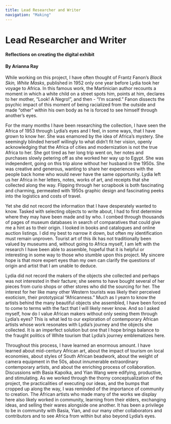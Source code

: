 ```yaml
---
title: Lead Researcher and Writer
navigation: "Making"
---
```


# Lead Researcher and Writer
<h4>Reflections on creating the digital exhibit</h4>

<h4>By Arianna Ray </h4>

While working on this project, I have often thought of Frantz Fanon’s *Black Skin, White Masks*, published in 1952 only one year before Lydia took her voyage to Africa. In this famous work, the Martinician author recounts a moment in which a white child on a street spots him, points at him, declares to her mother, “Look! A Negro!”, and then - “I’m scared.” Fanon dissects the psychic impact of this moment of being racialized from the outside and made “other” within his own body as he is forced to see himself through another’s eyes. 

For the many months I have been researching the collection, I have seen the Africa of 1953 through Lydia’s eyes and I feel, in some ways, that I have grown to know her. She was enamored by the idea of Africa’s mystery. She seemingly blinded herself willingly to what didn’t fit her vision, openly acknowledging that the Africa of cities and modernization is not the true Africa to her. She got tired as her long trip went on, her notes and purchases slowly petering off as she worked her way up to Egypt. She was independent, going on this trip alone without her husband in the 1950s. She was creative and generous, wanting to share her experiences with the people back home who would never have the same opportunity. Lydia left us her Africa in her letters, notes, works of art, and receipts that she collected along the way. Flipping through her scrapbook is both fascinating and charming, permeated with 1950s graphic design and fascinating peeks into the logistics and costs of travel.

Yet she did not record the information that I have desperately wanted to know. Tasked with selecting objects to write about, I had to first determine where they may have been made and by who. I combed through thousands of pages of museum databases in search of comparatives that could give me a hint as to their origin. I looked in books and catalogues and online auction listings. I did my best to narrow it down, but often my identification must remain unproven. Tourist art of this ilk has not traditionally been valued by museums and, without going to Africa myself, I am left with the research I have been able to assemble, hopeful that it is helpful or interesting in some way to those who stumble upon this project. My sincere hope is that more expert eyes than my own can clarify the questions of origin and artist that I am unable to deduce.

Lydia did not record the makers of the objects she collected and perhaps was not interested in their facture; she seems to have bought several of her pieces from curio shops or other stores who did the sourcing for her. The interest for her like many other Western tourists was likely their perceived exoticism, their prototypical “Africanness.” Much as I yearn to know the artists behind the many beautiful objects she assembled, I have been forced to come to terms with the fact that I will likely never know. And so I asked myself, how do I value African makers without only seeing them through Lydia’s eyes? This is what led to our exploration of contemporary African artists whose work resonates with Lydia’s journey and the objects she collected. It is an imperfect solution but one that I hope brings balance to the fraught politics of White tourism that Lydia’s journey emblematizes here.

Throughout this process, I have learned an enormous amount. I have learned about mid-century African art, about the impact of tourism on local economies, about styles of South African beadwork, about the weight of camera equipment in the 50s, about innumerable extraordinary contemporary artists, and about the enriching process of collaboration. Discussions with Basia Kapolka, and Yian Wang were edifying, productive, and stimulating. As we worked through the thorny conceptualization of the project, the practicalities of executing our ideas, and the bumps that cropped up along the way, I was reminded of the importance of community to creation. The African artists who made many of the works we display here also likely worked in community, learning from their elders, exchanging ideas, and selling their wares alongside one another. It has been a privilege to be in community with Basia, Yian, and our many other collaborators and contributors and to see Africa from within but also beyond Lydia’s eyes.

